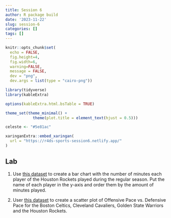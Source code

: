 ```yaml
---
title: Session 6
author: R package build
date: '2023-11-22'
slug: session-6
categories: []
tags: []
---
```




```r
knitr::opts_chunk$set(
  echo = FALSE, 
  fig.height=4, 
  fig.width=6, 
  warning=FALSE, 
  message = FALSE,
  dev = "png", 
  dev.args = list(type = "cairo-png"))

library(tidyverse)
library(kableExtra)

options(kableExtra.html.bsTable = TRUE)

theme_set(theme_minimal() + 
            theme(plot.title = element_text(hjust = 0.5)))

celeste <- "#5e81ac"

```

```r
xaringanExtra::embed_xaringan(
  url = "https://r4ds-sports-session6.netlify.app/"
)
```


## Lab

1) Use [this dataset](./pbox_long.rds) to create a bar chart with the number of minutes each player of the Houston Rockets played during the regular season. Put the name of each player in the y-axis and order them by the amount of minutes played.

2) User [this dataset](./ff.rds) to create a scatter plot of Offensive Pace vs. Defensive Pace for the Boston Celtics, Cleveland Cavaliers, Golden State Warriors and the Houston Rockets. 
